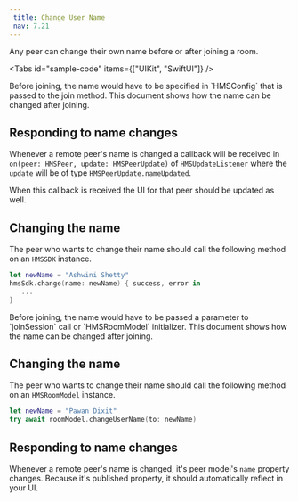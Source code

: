 ---
 title: Change User Name
 nav: 7.21
---

Any peer can change their own name before or after joining a room.

<Tabs
  id="sample-code"
  items={["UIKit", "SwiftUI"]}
/>

<Tab id='sample-code-0'>
Before joining, the name would have to be specified in `HMSConfig` that is passed to the join method. This document shows how the name can be changed after joining.

## Responding to name changes

Whenever a remote peer's name is changed a callback will be received in `on(peer: HMSPeer, update: HMSPeerUpdate)` of `HMSUpdateListener` where the `update` will be of type `HMSPeerUpdate.nameUpdated`.

When this callback is received the UI for that peer should be updated as well.

## Changing the name

The peer who wants to change their name should call the following method on an `HMSSDK` instance.

```swift
let newName = "Ashwini Shetty"
hmsSdk.change(name: newName) { success, error in
   ...
}
```
</Tab>

<Tab id='sample-code-1'>
Before joining, the name would have to be passed a parameter to `joinSession` call or `HMSRoomModel` initializer. This document shows how the name can be changed after joining.

## Changing the name

The peer who wants to change their name should call the following method on an `HMSRoomModel` instance.

```swift
let newName = "Pawan Dixit"
try await roomModel.changeUserName(to: newName)
```

## Responding to name changes
Whenever a remote peer's name is changed, it's peer model's `name` property changes. Because it's published property, it should automatically reflect in your UI.
</Tab>
